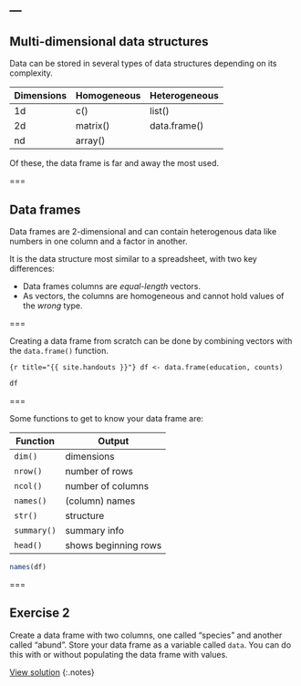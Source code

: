 ---
---

## Multi-dimensional data structures

Data can be stored in several types of data structures depending on its complexity. 

| Dimensions | Homogeneous | Heterogeneous |
|------------+-------------+---------------|
| 1d         | c()         | list()        |
| 2d         | matrix()    | data.frame()  |
| nd         | array()     |               |

Of these, the data frame is far and away the most used.

===

## Data frames

Data frames are 2-dimensional and can contain heterogenous data like numbers in one column and a factor in another.

It is the data structure most similar to a spreadsheet, with two key differences:

- Data frames columns are *equal-length* vectors.
- As vectors, the columns are homogeneous and cannot hold values of the *wrong* type.

===

Creating a data frame from scratch can be done by combining vectors with the `data.frame()` function.

```{r title="{{ site.handouts }}"}
df <- data.frame(education, counts)
```

```r
df
```

===

Some functions to get to know your data frame are:

| Function    | Output               |
|-------------+----------------------|
| `dim()`     | dimensions           |
| `nrow()`    | number of rows       |
| `ncol()`    | number of columns    |
| `names()`   | (column) names       |
| `str()`     | structure            |
| `summary()` | summary info         |
| `head()`    | shows beginning rows |

```r
names(df)
```

===

## Exercise 2

Create a data frame with two columns, one called "species" and another called "abund". Store your data frame as a variable called `data`. You can do this with or without populating the data frame with values.

[View solution](#solution-3)
{:.notes}
